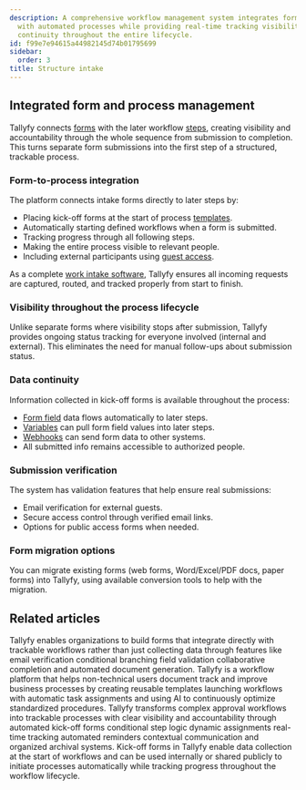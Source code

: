```yaml
---
description: A comprehensive workflow management system integrates form submissions
  with automated processes while providing real-time tracking visibility and data
  continuity throughout the entire lifecycle.
id: f99e7e94615a44982145d74b01795699
sidebar:
  order: 3
title: Structure intake
---
```


## Integrated form and process management

Tallyfy connects [forms](/products/pro/tracking-and-tasks/tasks/what-are-form-fields-in-tallyfy/) with the later workflow [steps](/products/pro/tracking-and-tasks/processes/), creating visibility and accountability through the whole sequence from submission to completion. This turns separate form submissions into the first step of a structured, trackable process.

<lite-vimeo videoid="903080370"></lite-vimeo>

### Form-to-process integration

The platform connects intake forms directly to later steps by:
- Placing kick-off forms at the start of process [templates](/products/pro/documenting/templates/).
- Automatically starting defined workflows when a form is submitted.
- Tracking progress through all following steps.
- Making the entire process visible to relevant people.
- Including external participants using [guest access](/products/pro/documenting/guests/).

As a complete [work intake software](https://tallyfy.com/solutions/work-intake-software/), Tallyfy ensures all incoming requests are captured, routed, and tracked properly from start to finish.

### Visibility throughout the process lifecycle

Unlike separate forms where visibility stops after submission, Tallyfy provides ongoing status tracking for everyone involved (internal and external). This eliminates the need for manual follow-ups about submission status.

### Data continuity

Information collected in kick-off forms is available throughout the process:
- [Form field](/products/pro/tracking-and-tasks/tasks/what-are-form-fields-in-tallyfy/) data flows automatically to later steps.
- [Variables](/products/pro/documenting/templates/variables/) can pull form field values into later steps.
- [Webhooks](/products/pro/integrations/webhooks/) can send form data to other systems.
- All submitted info remains accessible to authorized people.

### Submission verification

The system has validation features that help ensure real submissions:
- Email verification for external guests.
- Secure access control through verified email links.
- Options for public access forms when needed.

### Form migration options

You can migrate existing forms (web forms, Word/Excel/PDF docs, paper forms) into Tallyfy, using available conversion tools to help with the migration.


## Related articles
<CardGrid>
<LinkTitleCard header="<b>How To > Build effective forms</b>" href="/products/pro/tutorials/how-to/build-effective-forms/" > Tallyfy enables organizations to build forms that integrate directly with trackable workflows rather than just collecting data through features like email verification conditional branching field validation collaborative completion and automated document generation. </LinkTitleCard>
<LinkTitleCard header="<b>Introduction</b>" href="/products/pro/" > Tallyfy is a workflow platform that helps non-technical users document track and improve business processes by creating reusable templates launching workflows with automatic task assignments and using AI to continuously optimize standardized procedures. </LinkTitleCard>
<LinkTitleCard header="<b>How To > Automatically track and run complex approval workflows</b>" href="/products/pro/tutorials/how-to/track-and-run-complex-approval-workflows/" > Tallyfy transforms complex approval workflows into trackable processes with clear visibility and accountability through automated kick-off forms conditional step logic dynamic assignments real-time tracking automated reminders contextual communication and organized archival systems. </LinkTitleCard>
<LinkTitleCard header="<b>Triggers > Launch via a kick-off form</b>" href="/products/pro/launching/triggers/kick-off-forms/" > Kick-off forms in Tallyfy enable data collection at the start of workflows and can be used internally or shared publicly to initiate processes automatically while tracking progress throughout the workflow lifecycle. </LinkTitleCard>
</CardGrid>
